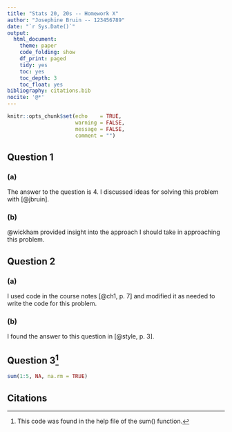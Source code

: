 ---
title: "Stats 20, 20s -- Homework X"
author: "Josephine Bruin -- 123456789"
date: "`r Sys.Date()`"
output:
  html_document:
    theme: paper
    code_folding: show
    df_print: paged
    tidy: yes
    toc: yes
    toc_depth: 3
    toc_float: yes
bibliography: citations.bib
nocite: '@*'
---

```{r setup, include=FALSE}
knitr::opts_chunk$set(echo    = TRUE,
                      warning = FALSE,
                      message = FALSE,
                      comment = "")
```


## Question 1 {.tabset .tabset-fade .tabset-pills}

### (a)

The answer to the question is 4. I discussed ideas for solving this problem with [@jbruin].

### (b)

@wickham provided insight into the approach I should take in approaching this problem.

## Question 2 {.tabset .tabset-fade .tabset-pills}

### (a)

I used code in the course notes [@ch1, p. 7] and modified it as needed to write the code for this problem.

### (b)

I found the answer to this question in [@style, p. 3].

## Question 3^[This code was found in the help file of the sum() function.] {.tabset .tabset-fade .tabset-pills}

```{r}
sum(1:5, NA, na.rm = TRUE)
```

## Citations
